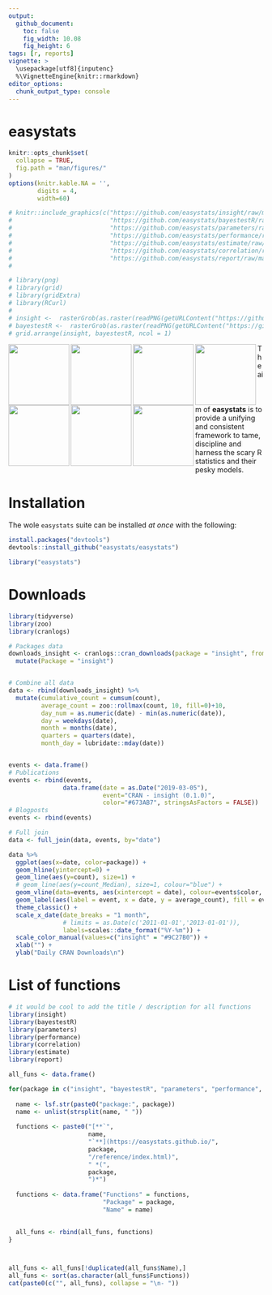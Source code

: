 ```yaml
---
output: 
  github_document:
    toc: false
    fig_width: 10.08
    fig_height: 6
tags: [r, reports]
vignette: >
  \usepackage[utf8]{inputenc}
  %\VignetteEngine{knitr::rmarkdown}
editor_options: 
  chunk_output_type: console
---
```


# easystats

```r
knitr::opts_chunk$set(
  collapse = TRUE,
  fig.path = "man/figures/"
)
options(knitr.kable.NA = '',
        digits = 4,
        width=60)
```

```r
# knitr::include_graphics(c("https://github.com/easystats/insight/raw/master/man/figures/logo.png",
#                           "https://github.com/easystats/bayestestR/raw/master/man/figures/logo.png",
#                           "https://github.com/easystats/parameters/raw/master/man/figures/logo.png",
#                           "https://github.com/easystats/performance/raw/master/man/figures/logo.png",
#                           "https://github.com/easystats/estimate/raw/master/man/figures/logo.png",
#                           "https://github.com/easystats/correlation/raw/master/man/figures/logo.png",
#                           "https://github.com/easystats/report/raw/master/man/figures/logo.png"))
# 

# library(png)
# library(grid)
# library(gridExtra)
# library(RCurl)
# 
# insight <-  rasterGrob(as.raster(readPNG(getURLContent("https://github.com/easystats/insight/raw/master/man/figures/logo.png"))), interpolate = FALSE)
# bayestestR <-  rasterGrob(as.raster(readPNG(getURLContent("https://github.com/easystats/bayestestR/raw/master/man/figures/logo.png"))), interpolate = FALSE)
# grid.arrange(insight, bayestestR, ncol = 1)
```

<img src='https://github.com/easystats/insight/raw/master/man/figures/logo.png' align="left" height="120" />
<img src='https://github.com/easystats/bayestestR/raw/master/man/figures/logo.png' align="left" height="120" />
<img src='https://github.com/easystats/parameters/raw/master/man/figures/logo.png' align="left" height="120" />
<img src='https://github.com/easystats/performance/raw/master/man/figures/logo.png' align="left" height="120" />
<img src='https://github.com/easystats/estimate/raw/master/man/figures/logo.png' align="left" height="120" />
<img src='https://github.com/easystats/correlation/raw/master/man/figures/logo.png' align="left" height="120" />
<img src='https://github.com/easystats/report/raw/master/man/figures/logo.png' align="left" height="120" />

<!-- THE UGLY OUTPUT IS ANNOYING -->


The aim of **easystats** is to provide a unifying and consistent framework to tame, discipline and harness the scary R statistics and their pesky models.


# Installation

The wole `easystats` suite can be installed *at once* with the following:

```r
install.packages("devtools")
devtools::install_github("easystats/easystats")
```

```r
library("easystats")
```

# Downloads 


```r
library(tidyverse)
library(zoo)
library(cranlogs)

# Packages data
downloads_insight <- cranlogs::cran_downloads(package = "insight", from = "2019-03-01") %>% 
  mutate(Package = "insight")


# Combine all data
data <- rbind(downloads_insight) %>% 
  mutate(cumulative_count = cumsum(count),
         average_count = zoo::rollmax(count, 10, fill=0)+10,
         day_num = as.numeric(date) - min(as.numeric(date)),
         day = weekdays(date),
         month = months(date),
         quarters = quarters(date),
         month_day = lubridate::mday(date))


events <- data.frame()
# Publications
events <- rbind(events,
               data.frame(date = as.Date("2019-03-05"), 
                          event="CRAN - insight (0.1.0)", 
                          color="#673AB7", stringsAsFactors = FALSE))
# Blogposts
events <- rbind(events)

# Full join
data <- full_join(data, events, by="date")
```


```r
data %>% 
  ggplot(aes(x=date, color=package)) +
  geom_hline(yintercept=0) +
  geom_line(aes(y=count), size=1) +
  # geom_line(aes(y=count_Median), size=1, colour="blue") +
  geom_vline(data=events, aes(xintercept = date), colour=events$color, size=1) +
  geom_label(aes(label = event, x = date, y = average_count), fill = events$color, colour = "white", fontface="bold") +
  theme_classic() +
  scale_x_date(date_breaks = "1 month", 
               # limits = as.Date(c('2011-01-01','2013-01-01')),
               labels=scales::date_format("%Y-%m")) +
  scale_color_manual(values=c("insight" = "#9C27B0")) +
  xlab("") +
  ylab("Daily CRAN Downloads\n")
```


# List of functions



```r
# it would be cool to add the title / description for all functions
library(insight)
library(bayestestR)
library(parameters)
library(performance)
library(correlation)
library(estimate)
library(report)

all_funs <- data.frame()

for(package in c("insight", "bayestestR", "parameters", "performance", "correlation", "estimate", "report")){
  
  name <- lsf.str(paste0("package:", package))
  name <- unlist(strsplit(name, " "))
  
  functions <- paste0("[**`", 
                      name, 
                      "`**](https://easystats.github.io/", 
                      package, 
                      "/reference/index.html)",
                      " *(",
                      package,
                      ")*")
  
  functions <- data.frame("Functions" = functions,
                          "Package" = package,
                          "Name" = name)
  

  all_funs <- rbind(all_funs, functions)
}



all_funs <- all_funs[!duplicated(all_funs$Name),]
all_funs <- sort(as.character(all_funs$Functions))
cat(paste0(c("", all_funs), collapse = "\n- "))
```


